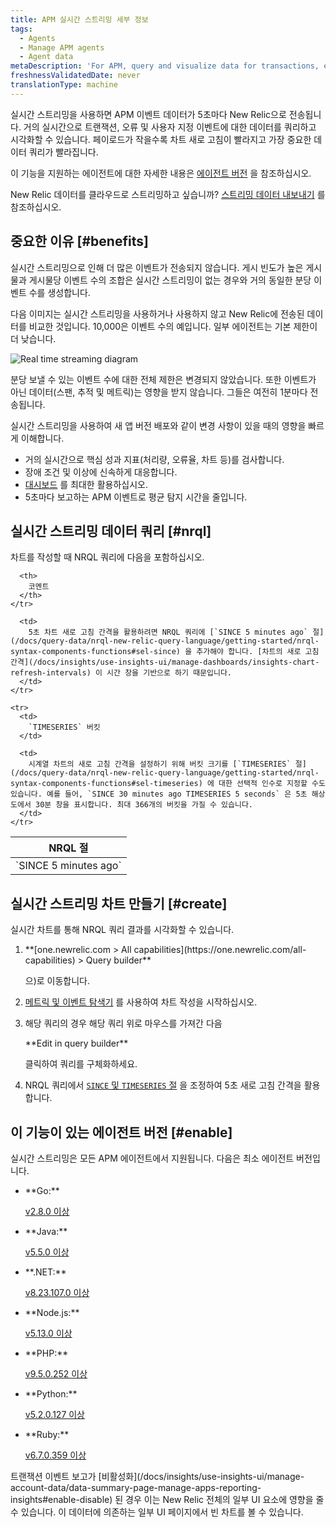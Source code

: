 ```yaml
---
title: APM 실시간 스트리밍 세부 정보
tags:
  - Agents
  - Manage APM agents
  - Agent data
metaDescription: 'For APM, query and visualize data for transactions, errors, and custom events in  near real time.'
freshnessValidatedDate: never
translationType: machine
---
```


실시간 스트리밍을 사용하면 APM 이벤트 데이터가 5초마다 New Relic으로 전송됩니다. 거의 실시간으로 트랜잭션, 오류 및 사용자 지정 이벤트에 대한 데이터를 쿼리하고 시각화할 수 있습니다. 페이로드가 작을수록 차트 새로 고침이 빨라지고 가장 중요한 데이터 쿼리가 빨라집니다.

이 기능을 지원하는 에이전트에 대한 자세한 내용은 [에이전트 버전](#enable) 을 참조하십시오.

New Relic 데이터를 클라우드로 스트리밍하고 싶습니까? [스트리밍 데이터 내보내기](/docs/apis/nerdgraph/examples/nerdgraph-streaming-export) 를 참조하십시오.

## 중요한 이유 [#benefits]

실시간 스트리밍으로 인해 더 많은 이벤트가 전송되지 않습니다. 게시 빈도가 높은 게시물과 게시물당 이벤트 수의 조합은 실시간 스트리밍이 없는 경우와 거의 동일한 분당 이벤트 수를 생성합니다.

다음 이미지는 실시간 스트리밍을 사용하거나 사용하지 않고 New Relic에 전송된 데이터를 비교한 것입니다. 10,000은 이벤트 수의 예입니다. 일부 에이전트는 기본 제한이 더 낮습니다.

<img
  title="Real time streaming diagram"
  alt="Real time streaming diagram"
  src="/images/apm_diagram_real-time-streaming.webp"
/>

분당 보낼 수 있는 이벤트 수에 대한 전체 제한은 변경되지 않았습니다. 또한 이벤트가 아닌 데이터(스팬, 추적 및 메트릭)는 영향을 받지 않습니다. 그들은 여전히 1분마다 전송됩니다.

실시간 스트리밍을 사용하여 새 앱 버전 배포와 같이 변경 사항이 있을 때의 영향을 빠르게 이해합니다.

* 거의 실시간으로 핵심 성과 지표(처리량, 오류율, 차트 등)를 검사합니다.
* 장애 조건 및 이상에 신속하게 대응합니다.
* [대시보드](#create) 를 최대한 활용하십시오.
* 5초마다 보고하는 APM 이벤트로 평균 탐지 시간을 줄입니다.

## 실시간 스트리밍 데이터 쿼리 [#nrql]

차트를 작성할 때 NRQL 쿼리에 다음을 포함하십시오.

<table>
  <thead>
    <tr>
      <th style={{ width: "250px" }}>
        NRQL 절
      </th>

      <th>
        코멘트
      </th>
    </tr>
  </thead>

  <tbody>
    <tr>
      <td>
        `SINCE 5 minutes ago`
      </td>

      <td>
        5초 차트 새로 고침 간격을 활용하려면 NRQL 쿼리에 [`SINCE 5 minutes ago` 절](/docs/query-data/nrql-new-relic-query-language/getting-started/nrql-syntax-components-functions#sel-since) 을 추가해야 합니다. [차트의 새로 고침 간격](/docs/insights/use-insights-ui/manage-dashboards/insights-chart-refresh-intervals) 이 시간 창을 기반으로 하기 때문입니다.
      </td>
    </tr>

    <tr>
      <td>
        `TIMESERIES` 버킷
      </td>

      <td>
        시계열 차트의 새로 고침 간격을 설정하기 위해 버킷 크기를 [`TIMESERIES` 절](/docs/query-data/nrql-new-relic-query-language/getting-started/nrql-syntax-components-functions#sel-timeseries) 에 대한 선택적 인수로 지정할 수도 있습니다. 예를 들어, `SINCE 30 minutes ago TIMESERIES 5 seconds` 은 5초 해상도에서 30분 창을 표시합니다. 최대 366개의 버킷을 가질 수 있습니다.
      </td>
    </tr>
  </tbody>
</table>

## 실시간 스트리밍 차트 만들기 [#create]

실시간 차트를 통해 NRQL 쿼리 결과를 시각화할 수 있습니다.

1. <DNT>
     **[one.newrelic.com > All capabilities](https://one.newrelic.com/all-capabilities) > Query builder**
   </DNT>

   으)로 이동합니다.

2. [메트릭 및 이벤트 탐색기](/docs/query-your-data/explore-query-data/browse-data/introduction-data-explorer) 를 사용하여 차트 작성을 시작하십시오.

3. 해당 쿼리의 경우 해당 쿼리 위로 마우스를 가져간 다음

   <DNT>
     **Edit in query builder**
   </DNT>

   클릭하여 쿼리를 구체화하세요.

4. NRQL 쿼리에서 [`SINCE` 및 `TIMESERIES` 절](#nrql) 을 조정하여 5초 새로 고침 간격을 활용합니다.

## 이 기능이 있는 에이전트 버전 [#enable]

실시간 스트리밍은 모든 APM 에이전트에서 지원됩니다. 다음은 최소 에이전트 버전입니다.

* <DNT>
    **Go:**
  </DNT>

  [v2.8.0 이상](/docs/release-notes/agent-release-notes/go-release-notes)

* <DNT>
    **Java:**
  </DNT>

  [v5.5.0 이상](/docs/release-notes/agent-release-notes/java-release-notes)

* <DNT>
    **.NET:**
  </DNT>

  [v8.23.107.0 이상](/docs/release-notes/agent-release-notes/net-release-notes)

* <DNT>
    **Node.js:**
  </DNT>

  [v5.13.0 이상](/docs/release-notes/agent-release-notes/nodejs-release-notes)

* <DNT>
    **PHP:**
  </DNT>

  [v9.5.0.252 이상](/docs/release-notes/agent-release-notes/php-release-notes)

* <DNT>
    **Python:**
  </DNT>

  [v5.2.0.127 이상](/docs/release-notes/agent-release-notes/python-release-notes)

* <DNT>
    **Ruby:**
  </DNT>

  [v6.7.0.359 이상](/docs/release-notes/agent-release-notes/ruby-release-notes)

<Callout variant="caution">
  트랜잭션 이벤트 보고가 [비활성화](/docs/insights/use-insights-ui/manage-account-data/data-summary-page-manage-apps-reporting-insights#enable-disable) 된 경우 이는 New Relic 전체의 일부 UI 요소에 영향을 줄 수 있습니다. 이 데이터에 의존하는 일부 UI 페이지에서 빈 차트를 볼 수 있습니다.
</Callout>
